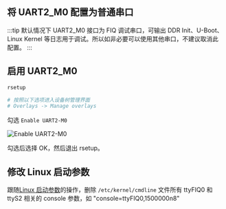 ## 将 UART2_M0 配置为普通串口

:::tip
默认情况下 UART2_M0 接口为 FIQ 调试串口，可输出 DDR Init、U-Boot、Linux Kernel 等日志用于调试。所以如非必要可以使用其他串口，不建议取消此配置。
:::

## 启用 UART2_M0

```bash
rsetup

# 按照以下选项进入设备树管理界面
# Overlays -> Manage overlays
```

勾选 `Enable UART2-M0`

![Enable UART2-M0](/img/general-tutorial/EnableUART2-M0.webp)

勾选后选择 OK，然后退出 rsetup。

## 修改 Linux 启动参数

跟随[Linux 启动参数](bootparam)的操作，删除 `/etc/kernel/cmdline` 文件所有 ttyFIQ0 和 ttyS2 相关的 console 参数，如 "console=ttyFIQ0,1500000n8"
